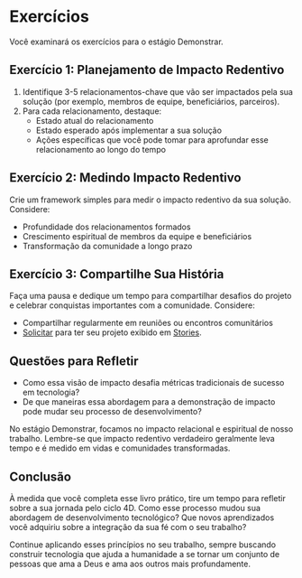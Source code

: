 # Exercícios

Você examinará os exercícios para o estágio Demonstrar.

## Exercício 1: Planejamento de Impacto Redentivo

1. Identifique 3-5 relacionamentos-chave que vão ser impactados pela sua solução (por exemplo, membros de equipe, beneficiários, parceiros).
2. Para cada relacionamento, destaque:
   - Estado atual do relacionamento
   - Estado esperado após implementar a sua solução
   - Ações específicas que você pode tomar para aprofundar esse relacionamento ao longo do tempo

## Exercício 2: Medindo Impacto Redentivo

Crie um framework simples para medir o impacto redentivo da sua solução. Considere:

- Profundidade dos relacionamentos formados
- Crescimento espiritual de membros da equipe e beneficiários
- Transformação da comunidade a longo prazo


## Exercício 3: Compartilhe Sua História

Faça uma pausa e dedique um tempo para compartilhar desafios do projeto e celebrar conquistas importantes com a comunidade. Considere:

- Compartilhar regularmente em reuniões ou encontros comunitários 
- [Solicitar](https://form.asana.com/?k=T6GaXD9RUJBoCQgdtvLkQQ&d=1132711135846590) para ter seu projeto exibido em [Stories](/blog).

## Questões para Refletir

- Como essa visão de impacto desafia métricas tradicionais de sucesso em tecnologia?
- De que maneiras essa abordagem para a demonstração de impacto pode mudar seu processo de desenvolvimento?

No estágio Demonstrar, focamos no impacto relacional e espiritual de nosso trabalho. Lembre-se que impacto redentivo verdadeiro geralmente leva tempo e é medido em vidas e comunidades transformadas.

## Conclusão

À medida que você completa esse livro prático, tire um tempo para refletir sobre a sua jornada pelo ciclo 4D. Como esse processo mudou sua abordagem de desenvolvimento tecnológico? Que novos aprendizados você adquiriu sobre a integração da sua fé com o seu trabalho?

Continue aplicando esses princípios no seu trabalho, sempre buscando construir tecnologia que ajuda a humanidade a se tornar um conjunto de pessoas que ama a Deus e ama aos outros mais profundamente.